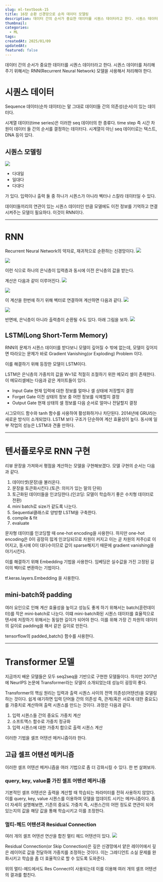 ```yaml
---
slug: ml-textbook-15
title: 16장 순환 신경망으로 순차 데이터 모델링
description: 데이터 간의 순서가 중요한 데이터를 시퀀스 데이터라고 한다. 시퀀스 데이터를 처리해주기 위해서는 RNN(Recurrent Neural Network) 모델을 사용해서 처리해야 한다.
thumbnail: 
categories:
  - ML
tags: 
createdAt: 2025/01/09
updatedAt: 
featured: false
---
```

데이터 간의 순서가 중요한 데이터를 시퀀스 데이터라고 한다. 
시퀀스 데이터를 처리해주기 위해서는 RNN(Recurrent Neural Network) 모델을 사용해서 처리해야 한다.

# 시퀀스 데이터
Sequence 데이터(순차 데이터)는 말 그대로 데이터들 간의 의존성(순서)이 있는 데이터다.

시계열 데이터(time series)은 이러한 seq 데이터의 한 종류다. time step 즉 시간 차원이 데이터 들 간의 순서를 결정하는 데이터다.
시계열이 아닌 seq 데이터로는 텍스트, DNA 등이 있다.

## 시퀀스 모델링
![](https://velog.velcdn.com/images/jinsoolve/post/506a432b-8ac1-40db-ba6a-60ee0ba68fef/image.png)

- 다대일
- 일대다
- 다대다

가 있다. 입력이나 출력 둘 중 하나가 시퀀스가 아니라 벡터나 스칼라 데이터일 수 있다.

데이터들끼리의 연관이 있는 시퀀스 데이터인 만큼 모델에도 이전 정보를 기억하고 연결시켜주는 모델이 필요하다. 이것이 RNN이다.

---
# RNN
Recurrent Neural Network의 약자로, 재귀적으로 순환하는 신경망이다.
![](https://velog.velcdn.com/images/jinsoolve/post/bbe052d1-4c35-4e1e-a0db-8c964c1f4161/image.png)

![](https://velog.velcdn.com/images/jinsoolve/post/014c1bbc-cbef-4763-9c55-5a22e140ab0d/image.png)

이런 식으로 하나의 은닉층이 입력층과 동시에 이전 은닉층의 값을 받는다.

계산은 다음과 같이 이루어진다.
![](https://velog.velcdn.com/images/jinsoolve/post/61c4eb91-d652-407c-ad08-e28be804c2a4/image.png)

![](https://velog.velcdn.com/images/jinsoolve/post/60baffa1-8222-44e9-b9e4-74e722edae30/image.png)

이 계산을 한번에 하기 위해 벡터로 연결하여 계산하면 다음과 같다.
![](https://velog.velcdn.com/images/jinsoolve/post/8ba64ac3-ce8f-481d-97d4-bd0879fa9973/image.png)

![](https://velog.velcdn.com/images/jinsoolve/post/850c3a3b-f863-4186-a0dd-8f4a2ee4729e/image.png)


반면에, 은닉층이 아니라 출력층이 순환될 수도 있다. 아래 그림을 보자.
![](https://velog.velcdn.com/images/jinsoolve/post/73fb4bb9-f7ed-4beb-901f-f10571ac3afa/image.png)

## LSTM(Long Short-Term Memory)
RNN의 문제가 시퀀스 데이터를 받다보니 모델이 깊어질 수 밖에 없는데, 모델이 깊어지면 따라오는 문제가 바로 Gradient Vanishing(or Exploding) Problem 이다.

이를 해결하기 위해 등장한 모델이 LSTM이다.

LSTM은 은닉층의 가중치의 값을 W=1로 적절히 조절하기 위한 메모리 셀이 존재한다.
이 메모리셀에는 다음과 같은 게이트들이 있다.

- Input Gate
	현재 입력에 대한 정보를 얼마나 셀 상태에 저장할지 결정
- Forget Gate
	이전 상태의 정보 중 어떤 정보를 삭제할지 결정
- Output Gate
	현재 상태의 셀 정보를 다음 순서로 얼마나 전달할지 결정
    
시그모이드 함수와 tanh 함수를 사용하여 활성화하거나 차단된다.
2014년에 GRU라는 새로운 방식이 소개되었다. LSTM 보다 구조가 단순하여 계산 효율성이 높다. 동시에 일부 작업의 성능은 LSTM과 견줄 만하다.

---
# 텐서플로우로 RNN 구현
리뷰 문장을 가져와서 평점을 계산하는 모델을 구현해보겠다. 모델 구현의 순서는 다음과 같다.

1. 데이터셋(문장)을 불러온다.
2. 문장을 토큰화시킨다.(토큰: 의미가 있는 말의 단위)
3. 토근화된 데이터들을 인코딩한다.(인코딩: 모델이 학습하기 좋은 수치형 데이터로 전환)
4. mini batch로 size가 같도록 나눈다.
5. Sequential클래스로 양방향 LSTM을 구축한다.
6. compile & fit
7. evaluate

문자형 데이터를 인코딩할 때 one-hot encoding을 사용한다. 하지만 one-hot encoding은 0이 굉장히 많게 인코딩되므로 차원이 커지고 이는 곧 차원의 저주()로 이어지고, 동시에 0이 대다수이므로 값이 sparse해지기 때문에 gradient vanishing을 야기시킨다.

이를 해결하기 위해 Embedding 기법을 사용한다. 임베딩은 실수값을 가진 고정된 길이의 벡터로 변환하는 기법이다.

tf.keras.layers.Embedding 을 사용한다.

## mini-batch와 padding
여러 요인으로 인해 계산 효율성을 높이고 성능도 좋게 하기 위해서는 batch(훈련데이터)를 작은 mini-batch로 나눈다. 
이떄 mini-batch화된 시퀀스 데이터를 효율적으로 텐서에 저장하기 위해서는 동일한 길이가 되어야 한다. 이를 위해 가장 긴 차원의 데이터의 길이로 padding을 해서 같은 길이로 만든다.

tensorflow의 padded_batch() 함수를 사용한다.

---
# Transformer 모델
지금까지 배운 모델들은 모두 seq2seq을 기반으로 구현한 모델들이다. 하지만 2017년에 NeurIPS 논문에 Transformer라는 모델이 소개되었는데 성능이 굉장히 좋다.

Transformer의 핵심 원리는 입력과 출력 시퀀스 사이의 전역 의존성(어텐션)을 모델링하는 것이다.
쉽게 얘기하면 입력 단어들 간의 의존성 즉, 관계(혹은 서로에 대한 중요도)를 가중치로 계산하여 출력 시퀀스를 만드는 것이다.
과정은 다음과 같다.

1. 입력 시퀀스들 간의 중요도 가중치 계산
2. 소프트맥스 함수로 가중치 정규화
3. 입력 시퀀스에 대한 가중치 합으로 출력 시퀀스 계산

이러한 기법을 셀프 어텐션 메커니즘이라 한다.

## 고급 셀프 어텐션 메커니즘
이러한 셀프 어텐션 메커니즘을 여러 기법으로 좀 더 강화시킬 수 있다. 한 번 살펴보자.

### query, key, value를 가진 셀프 어텐션 메커니즘
기본적인 셀프 어텐션은 출력을 계산할 때 학습되는 파라미터를 전혀 사용하지 않았다.
이를 query, key, value 시퀀스를 이용하여 모델을 업데이트 시키는 메커니즘이다.
좀 더 자세히 설명해보면, 기존의 중요도 가중치 즉, 시퀀스간의 어떤 정도로 연관이 되어 있는지의 값을 해당 값을 통해 학습시키고 이를 조정한다.

### 멀티-헤드 어텐션과 Residual Connection
여러 개의 셀프 어텐션 연산을 합친 멀티 헤드 어텐션이 있다.
![](https://velog.velcdn.com/images/jinsoolve/post/30186472-31c5-405d-8b67-74566f3bf2a4/image.png)

Residual Connection(or Skip Connection)은 깊은 신경망에서 얕은 레이어에서 깊은 레이어로 값을 전달하여 가중치를 조정하는 것이다. 이는 그레디언트 소실 문제를 완화시키고 학습을 좀 더 효율적으로 할 수 있도록 도와준다.

위의 멀티-헤드에서도 Res Connect이 사용되는데 이를 이용해 여러 개의 셀프 어텐션의 결과를 합친다.